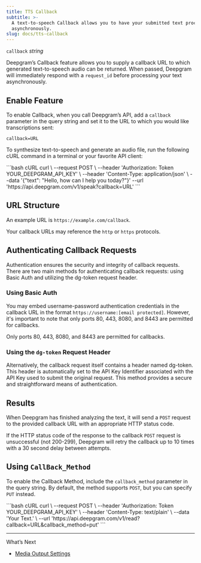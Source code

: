 ```yaml
---
title: TTS Callback
subtitle: >-
  A text-to-speech Callback allows you to have your submitted text processed
  asynchronously.
slug: docs/tts-callback
---
```



`callback` *string*

<Markdown src="../snippets/tts-rest.mdx" /> <Markdown src="../snippets/tts-english.mdx" />

Deepgram’s Callback feature allows you to supply a callback URL to which generated text-to-speech audio can be returned. When passed, Deepgram will immediately respond with a `request_id` before processing your text asynchronously.

## Enable Feature

To enable Callback, when you call Deepgram’s API, add a `callback` parameter in the query string and set it to the URL to which you would like transcriptions sent:

`callback=URL`

To synthesize text-to-speech and generate an audio file, run the following cURL command in a terminal or your favorite API client:

<CodeGroup>
  ```bash cURL
  curl \
    --request POST \
    --header 'Authorization: Token YOUR_DEEPGRAM_API_KEY' \
    --header 'Content-Type: application/json' \
    --data '{"text": "Hello, how can I help you today?"}'
    --url 'https://api.deepgram.com/v1/speak?callback=URL'
  ```
</CodeGroup>

## URL Structure

An example URL is `https://example.com/callback`.

Your callback URLs may reference the `http` or `https` protocols.

## Authenticating Callback Requests

Authentication ensures the security and integrity of callback requests. There are two main methods for authenticating callback requests: using Basic Auth and utilizing the dg-token request header.

### Using Basic Auth

You may embed username-password authentication credentials in the callback URL in the format `https://username:[email protected]`. However, it's important to note that only ports 80, 443, 8080, and 8443 are permitted for callbacks.

<Warning>
  Only ports 80, 443, 8080, and 8443 are permitted for callbacks.
</Warning>

### Using the `dg-token` Request Header

Alternatively, the callback request itself contains a header named dg-token. This header is automatically set to the API Key Identifier associated with the API Key used to submit the original request. This method provides a secure and straightforward means of authentication.

## Results

When Deepgram has finished analyzing the text, it will send a `POST` request to the provided callback URL with an appropriate HTTP status code.

If the HTTP status code of the response to the callback `POST` request is unsuccessful (not 200-299), Deepgram will retry the callback up to 10 times with a 30 second delay between attempts.

## Using `CallBack_Method`

To enable the Callback Method, include the `callback_method` parameter in the query string. By default, the method supports `POST`, but you can specify `PUT` instead.

<CodeGroup>
  ```bash cURL
  curl \
    --request POST \
    --header 'Authorization: Token YOUR_DEEPGRAM_API_KEY' \
    --header 'Content-Type: text/plain' \
    --data 'Your Text.' \
    --url 'https://api.deepgram.com/v1/read?callback=URL&callback_method=put'
  ```
</CodeGroup>

***

What’s Next

* [Media Output Settings](/docs/media-input-settings-1)
